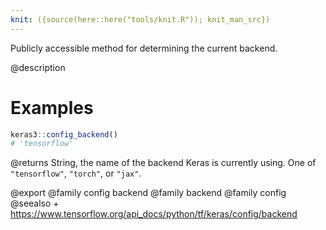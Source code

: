 ```yaml
---
knit: ({source(here::here("tools/knit.R")); knit_man_src})
---
```

Publicly accessible method for determining the current backend.

@description

# Examples
```r
keras3::config_backend()
# 'tensorflow'
```

@returns
String, the name of the backend Keras is currently using. One of
`"tensorflow"`, `"torch"`, or `"jax"`.

@export
@family config backend
@family backend
@family config
@seealso
+ <https://www.tensorflow.org/api_docs/python/tf/keras/config/backend>
